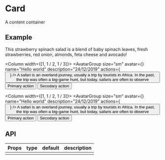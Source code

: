 # Card

A content container

## Example

<Flexbox>
  <Column width={[1, 1 / 2, 1 / 3]}>
    <Card>
      <CardMedia
        imageUrl="https://source.unsplash.com/random?food"
        srcSets={[
          {
            media: "480",
            src:
              "https://source.unsplash.com/random?food"
          },
          {
            media: "680",
            src:
              "https://source.unsplash.com/random?food"
          }
        ]}
        alt=""
      />
      <CardHeader title="Beautiful salad" description="24/12/2019" />
      <CardContent>
        This strawberry spinach salad is a blend of baby spinach leaves,
        fresh strawberries, red onion, almonds, feta cheese and avocado!
      </CardContent>
    </Card>
  </Column>

  <Column width={[1, 1 / 2, 1 / 3]}>
    <Card raised>
      <CardHeader>
        <AvatarGroup
          size="sm"
          avatar={<Avatar size="sm" avatarUrl="https://api.adorable.io/avatars/80/tr" />}
          name="Hello world"
          description="24/12/2019"
          actions={
            <Button
              appearance="clean"
              iconBefore="fas fa-ellipsis-h"
              iconOnly
            />
          }
        />
      </CardHeader>
      <CardMedia
        imageUrl="https://source.unsplash.com/random?portrait"
        alt=""
      />
      <CardContent>
        A safari is an overland journey, usually a trip by tourists in
        Africa. In the past, the trip was often a big-game hunt, but today,
        safaris are often to observe
      </CardContent>
      <CardFooter>
        <ButtonGroup>
          <Button appearance="primary">Primary action</Button>
          <Button>Secodary action</Button>
        </ButtonGroup>
      </CardFooter>
    </Card>
  </Column>

  <Column width={[1, 1 / 2, 1 / 3]}>
    <Card isLoading>
      <CardHeader>
        <AvatarGroup
          size="sm"
          avatar={<Avatar size="sm" avatarUrl="https://api.adorable.io/avatars/80/tr" />}
          name="Hello world"
          description="24/12/2019"
          actions={
            <Button
              appearance="clean"
              iconBefore="fas fa-ellipsis-h"
              iconOnly
            />
          }
        />
      </CardHeader>
      <CardMedia
        imageUrl="https://source.unsplash.com/random?food"
        alt=""
      />
      <CardContent>
        A safari is an overland journey, usually a trip by tourists in
        Africa. In the past, the trip was often a big-game hunt, but today,
        safaris are often to observe
      </CardContent>
      <CardFooter>
        <ButtonGroup>
          <Button appearance="primary">Primary action</Button>
          <Button>Secodary action</Button>
        </ButtonGroup>
      </CardFooter>
    </Card>
  </Column>

</Flexbox>

## API

| Props | type | default | description |
| ----- | ---- | ------- | ----------- |
|       |      |         |             |
